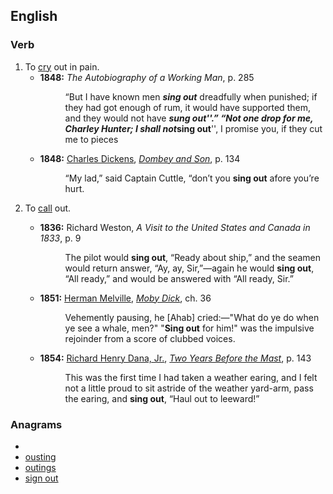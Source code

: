 ==English==
===Verb===
{{en-verb|inf=[[sing]] [[out]]|sings out|singing out|sang out|sung out}}

# To [[cry]] out in pain.
#*'''1848:''' ''The Autobiography of a Working Man'', p. 285
#*:“But I have known men '''''sing out''''' dreadfully when punished; if they had got enough of rum, it would have supported them, and they would not have '''''sung out'''''.” “Not one drop for me, Charley Hunter; I shall not '''''sing out''''', I promise you, if they cut me to pieces
#*'''1848:''' [[w:Charles Dickens|Charles Dickens]], ''[[w:Dombey and Son|Dombey and Son]]'', p. 134
#*:“My lad,” said Captain Cuttle, “don’t you '''sing out''' afore you’re hurt.
# {{nautical}} To [[call]] out.
#*'''1836:''' Richard Weston, ''A Visit to the United States and Canada in 1833'', p. 9
#*:The pilot would '''sing out''', “Ready about ship,” and the seamen would return answer, “Ay, ay, Sir,”—again he would '''sing out''', “All ready,” and would be answered with “All ready, Sir.”
#*'''1851:''' [[w:Herman Melville|Herman Melville]], ''[[w:Moby Dick|Moby Dick]]'', ch. 36
#*:Vehemently pausing, he [Ahab] cried:—"What do ye do when ye see a whale, men?" "'''Sing out''' for him!" was the impulsive rejoinder from a score of clubbed voices.
#*'''1854:''' [[w:Richard Henry Dana, Jr.|Richard Henry Dana, Jr.]], ''[[w:Two Years Before the Mast|Two Years Before the Mast]]'', p. 143
#*:This was the first time I had taken a weather earing, and I felt not a little proud to sit astride of the weather yard-arm, pass the earing, and '''sing out''', “Haul out to leeward!”

===Anagrams===
* {{alphagram|ginostu}}
* [[ousting#English|ousting]]
* [[outings#English|outings]]
* [[sign out#English|sign out]]